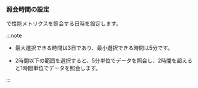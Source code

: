 ### 照会時間の設定

<Cmdname sid="time" className="uitext" />で性能メトリクスを照会する日時を設定します。

:::note

- 最大選択できる時間は3日であり、最小選択できる時間は5分です。

- 2時間以下の範囲を選択すると、5分単位でデータを照会し、2時間を超えると1時間単位でデータを照会します。

:::
